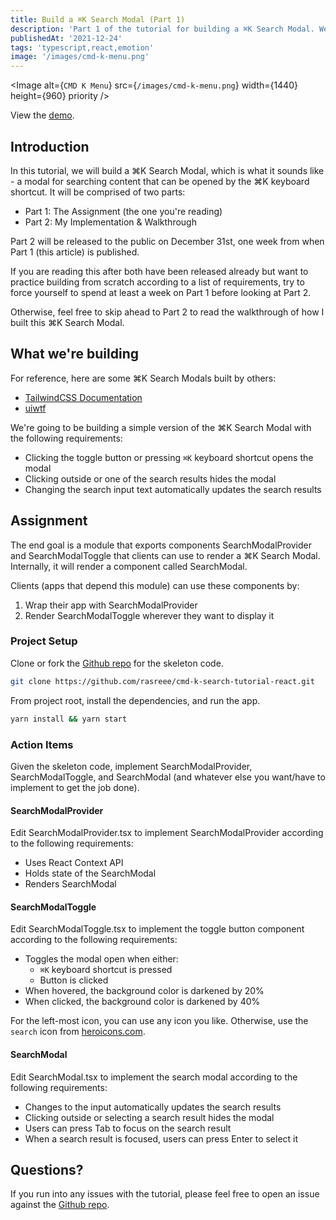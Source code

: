 ```yaml
---
title: Build a ⌘K Search Modal (Part 1)
description: 'Part 1 of the tutorial for building a ⌘K Search Modal. We will be using React, Typescript, and Emotion.'
publishedAt: '2021-12-24'
tags: 'typescript,react,emotion'
image: '/images/cmd-k-menu.png'
---
```


<Image alt={`CMD K Menu`} src={`/images/cmd-k-menu.png`} width={1440} height={960} priority />

View the [demo](https://cmd-k-search-modal-react.vercel.app/).

## Introduction

In this tutorial, we will build a ⌘K Search Modal, which is what it sounds like - a modal for searching content that can be opened by the ⌘K keyboard shortcut. It will be comprised of two parts:

- Part 1: The Assignment (the one you're reading)
- Part 2: My Implementation & Walkthrough

Part 2 will be released to the public on December 31st, one week from when Part 1 (this article) is published.

If you are reading this after both have been released already but want to practice building from scratch according to a list of requirements, try to force yourself to spend at least a week on Part 1 before looking at Part 2.

Otherwise, feel free to skip ahead to Part 2 to read the walkthrough of how I built this ⌘K Search Modal.

## What we're building

For reference, here are some ⌘K Search Modals built by others:

- [TailwindCSS Documentation](https://tailwindcss.com/)
- [uiwtf](https://uiw.tf/cmdk)

We're going to be building a simple version of the ⌘K Search Modal with the following requirements:

- Clicking the toggle button or pressing `⌘K` keyboard shortcut opens the modal
- Clicking outside or one of the search results hides the modal
- Changing the search input text automatically updates the search results

## Assignment

The end goal is a module that exports components SearchModalProvider and SearchModalToggle that clients can use to render a ⌘K Search Modal. Internally, it will render a component called SearchModal.

Clients (apps that depend this module) can use these components by:

1. Wrap their app with SearchModalProvider
2. Render SearchModalToggle wherever they want to display it

### Project Setup

Clone or fork the [Github repo](https://github.com/rasreee/cmd-k-search-tutorial-react) for the skeleton code.

```bash
git clone https://github.com/rasreee/cmd-k-search-tutorial-react.git
```

From project root, install the dependencies, and run the app.

```bash
yarn install && yarn start
```

### Action Items

Given the skeleton code, implement SearchModalProvider, SearchModalToggle, and SearchModal (and whatever else you want/have to implement to get the job done).

#### SearchModalProvider

Edit SearchModalProvider.tsx to implement SearchModalProvider according to the following requirements:

- Uses React Context API
- Holds state of the SearchModal
- Renders SearchModal

#### SearchModalToggle

Edit SearchModalToggle.tsx to implement the toggle button component according to the following requirements:

- Toggles the modal open when either:
  - `⌘K` keyboard shortcut is pressed
  - Button is clicked
- When hovered, the background color is darkened by 20%
- When clicked, the background color is darkened by 40%

For the left-most icon, you can use any icon you like. Otherwise, use the `search` icon from [heroicons.com](http://heroicons.com).

#### SearchModal

Edit SearchModal.tsx to implement the search modal according to the following requirements:

- Changes to the input automatically updates the search results
- Clicking outside or selecting a search result hides the modal
- Users can press Tab to focus on the search result
- When a search result is focused, users can press Enter to select it

## Questions?

If you run into any issues with the tutorial, please feel free to open an issue against the [Github repo](https://github.com/rasreee/cmd-k-search-tutorial-react).
